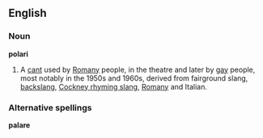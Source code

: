 ==English==
===Noun===
'''polari'''

# A [[cant]] used by [[Romany]] people, in the theatre and later by [[gay]] people, most notably in the 1950s and 1960s, derived from fairground slang, [[backslang]], [[Cockney rhyming slang]], [[Romany]] and Italian.
===Alternative spellings===
'''palare'''